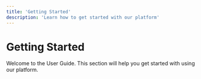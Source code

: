 ```yaml
---
title: 'Getting Started'
description: 'Learn how to get started with our platform'
---
```


# Getting Started

Welcome to the User Guide. This section will help you get started with using our platform. 